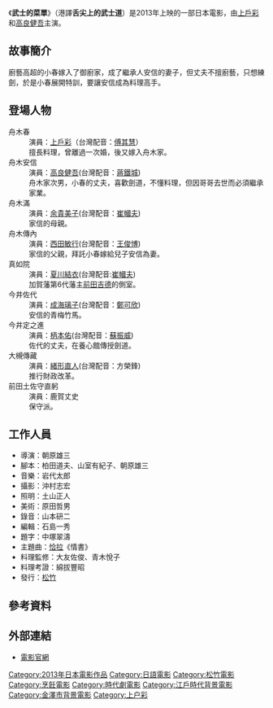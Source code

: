 {{Infobox film
| name           = 武士的菜單 / 舌尖上的武士道
| original_name  = {{lang|ja|武士の献立}}<br/>{{lang|en|A Tale Of Samurai Cooking - A True Love Story}}
| image          = 
| alt            =
| caption        = 
| director       = 朝原雄三
| producer       = 
| writer         = 
| starring       = [[上戶彩|上戶彩]]<br/>[[高良健吾|高良健吾]]
| music          = 岩代太郎
| cinematography = 
| editing        = 
| studio         = 
| distributor    = [[松竹|松竹]]<br/>[[安樂影片|安樂影片]]<br/>[[海鵬影業|海鵬影業]]
| released       = {{Flagicon|JPN}} 2013年12月14日<br>{{Flagicon|HKG}} 2014年4月3日<ref>{{cite web|url=https://hk.movies.yahoo.net/movie/details/23136-%E8%88%8C%E5%B0%96%E4%B8%8A%E7%9A%84%E6%AD%A6%E5%A3%AB%E9%81%93|title=舌尖上的武士道|publisher=雅虎香港|accessdate=2014年3月19日|archive-date=2014年12月25日|archive-url=https://web.archive.org/web/20141225140058/https://hk.movies.yahoo.net/movie/details/23136-%E8%88%8C%E5%B0%96%E4%B8%8A%E7%9A%84%E6%AD%A6%E5%A3%AB%E9%81%93|dead-url=no}}</ref><br>{{Flagicon|TWN}} 2014年4月11日<ref>{{cite web|url=https://tw.movies.yahoo.com/movieinfo_main.html/id=5149|title=武士的菜單|publisher=Yahoo!奇摩電影|accessdate=2014年3月19日|archive-date=2016年3月6日|archive-url=https://web.archive.org/web/20160306031440/https://tw.movies.yahoo.com/movieinfo_main.html/id=5149|dead-url=no}}</ref>
| runtime        = 121分
| country        = 日本
| language       = [[日語|日語]]
| budget         =
| gross          =
| preceded_by    = 
| followed_by    = 
| cn_name        = 
| hk_name        = 舌尖上的武士道
| mo_name        = 
| tw_name        = 武士的菜單
}}
《'''武士的菜單'''》（港譯'''舌尖上的武士道'''）是2013年上映的一部日本電影，由[[上戶彩|上戶彩]]和[[高良健吾|高良健吾]]主演。

==故事簡介==
廚藝高超的小春嫁入了御廚家，成了繼承人安信的妻子，但丈夫不擅廚藝，只想練劍，於是小春展開特訓，要讓安信成為料理高手。

==登場人物==
;舟木春
:演員：[[上戶彩|上戶彩]]（台灣配音：[[傅其慧|傅其慧]]）
:擅長料理，曾離過一次婚，後又嫁入舟木家。
;舟木安信
:演員：[[高良健吾|高良健吾]](台灣配音：[[蔣鐵城|蔣鐵城]])
:舟木家次男，小春的丈夫，喜歡劍道，不懂料理，但因哥哥去世而必須繼承家業。
;舟木滿
:演員：[[余貴美子|余貴美子]](台灣配音：[[崔幗夫|崔幗夫]])
:家信的母親。
;舟木傳內
:演員：[[西田敏行|西田敏行]](台灣配音：[[王俊博|王俊博]])
:家信的父親，拜託小春嫁給兒子安信為妻。
;真如院
:演員：[[夏川結衣|夏川結衣]](台灣配音:[[崔幗夫|崔幗夫]])
:加賀藩第6代藩主[[前田吉德|前田吉德]]的側室。
;今井佐代
:演員：[[成海璃子|成海璃子]](台灣配音：[[鄭可欣|鄭可欣]])
:安信的青梅竹馬。
;今井定之進
:演員：[[柄本佑|柄本佑]](台灣配音：[[蘇振威|蘇振威]])
:佐代的丈夫，在養心館傳授劍道。
;大槻傳藏
:演員：[[緒形直人|緒形直人]](台灣配音：方榮鋒)
:推行財政改革。
;前田土佐守直躬
:演員：鹿賀丈史
:保守派。

==工作人員==
*導演：朝原雄三
*腳本：柏田道夫、山室有紀子、朝原雄三
*音樂：岩代太郎
*攝影：沖村志宏
*照明：土山正人
*美術：原田哲男
*錄音：山本研二
*編輯：石島一秀
*題字：中塚翠濤
*主題曲：[[恰拉_(女歌手)|恰拉]]《情書》
*料理監修：大友佐俊、青木悅子
*料理考證：綿拔豐昭
*發行：[[松竹|松竹]]

==參考資料==
{{Reflist}}

==外部連結==
*[http://www.bushikon.jp/ 電影官網] {{Wayback|url=http://www.bushikon.jp/ |date=20210118223647 }}{{ja}}

{{DEFAULTSORT:A Tale of Samurai Cooking - A True Love Story}}
[[Category:2013年日本電影作品|Category:2013年日本電影作品]]
[[Category:日語電影|Category:日語電影]]
[[Category:松竹電影|Category:松竹電影]]
[[Category:烹飪電影|Category:烹飪電影]]
[[Category:時代劇電影|Category:時代劇電影]]
[[Category:江戶時代背景電影|Category:江戶時代背景電影]]
[[Category:金澤市背景電影|Category:金澤市背景電影]]
[[Category:上户彩|Category:上户彩]]